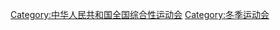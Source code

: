 {{Catmore}}

[[Category:中华人民共和国全国综合性运动会|Category:中华人民共和国全国综合性运动会]]
[[Category:冬季运动会|Category:冬季运动会]]
